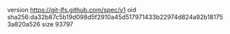 version https://git-lfs.github.com/spec/v1
oid sha256:da32b87c5b19d098d5f2910a45d517971433b22974d824a92b181753a820a526
size 93797
